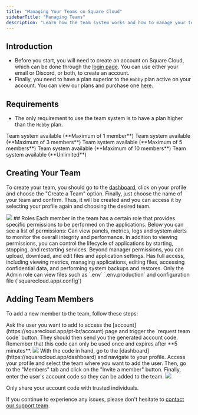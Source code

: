 ```yaml
---
title: "Managing Your Teams on Square Cloud"
sidebarTitle: "Managing Teams"
description: "Learn how the team system works and how to manage your teams"
---
```


## Introduction

- Before you start, you will need to create an account on Square Cloud, which can be done through the [login page](https://squarecloud.app/login). You can use either your email or Discord, or both, to create an account.
- Finally, you need to have a plan superior to the `Hobby` plan active on your account. You can view our plans and purchase one [here](https://squarecloud.app/plans).

## Requirements

- The only requirement to use the team system is to have a plan higher than the `Hobby` plan.

<CardGroup cols={2}>
  <Card title="Standard" icon="star" href="https://squarecloud.app/pay/standard">
    Team system available (**Maximum of 1 member**)
  </Card>
  <Card title="Pro" icon="star" href="https://squarecloud.app/pay/pro">
    Team system available (**Maximum of 3 members**)
  </Card>
  <Card title="Business" icon="star" href="https://squarecloud.app/pay/business">
    Team system available (**Maximum of 5 members**)
  </Card>
  <Card title="Enterprise 32" icon="star" href="https://squarecloud.app/pay/enterprise-32">
    Team system available (**Maximum of 10 members**)
  </Card>
  <Card title="Enterprise 48+" icon="star" href="https://squarecloud.app/pay/enterprise-48">
    Team system available (**Unlimited**)
  </Card>
</CardGroup>

## Creating Your Team

To create your team, you should go to the [dashboard](https://squarecloud.app/dashboard), click on your profile and choose the "Create a Team" option. Finally, just choose the name of your team and confirm. Thus, it will be created and you can access it by selecting your profile again and choosing the desired team.
<Frame>
    <img src="/images/articles/teams/create-team.png" style={{ borderRadius: "0.2rem" }} />
</Frame>
## Roles
Each member in the team has a certain role that provides specific permissions to be performed on the applications. Below you can see a list of permissions:

<AccordionGroup>
  <Accordion title="View" icon="eye">
  Can view panels, metrics, logs and system alerts to monitor the overall integrity and performance.
  </Accordion>

  <Accordion title="Manager" icon="user-tie">
    In addition to viewing permissions, you can control the lifecycle of applications by starting, stopping, and restarting services.
  </Accordion>

  <Accordion title="Maintain" icon="wrench">
    Beyond manager permissions, you can upload, download, and edit files and application settings.
  </Accordion>

  <Accordion title="Admin" icon="user-shield">
    Has full access, including viewing metrics, managing applications, editing files, accessing confidential data, and performing system backups and restores.
  </Accordion>
</AccordionGroup>

<Note>
 Only the Admin role can view files such as `.env` `.env.production` and configuration file (`squarecloud.app/.config`)
</Note>


## Adding Team Members
To add a new member to the team, follow these steps:

<Steps>
  <Step title="First Step" icon="check">
    Ask the user you want to add to access the [account](https://squarecloud.app/pt-br/account) page and trigger the `request team code` button. They should then send you the generated account code. Remember that this code can only be used once and expires after **5 minutes**.
<Frame>
    <img src="/images/articles/teams/team-code.png" style={{ borderRadius: "0.2rem" }} />
</Frame>
  </Step>
  <Step title="Second Step" icon="star">
    With the code in hand, go to the [dashboard](https://squarecloud.app/dashboard) and navigate to your profile.
  </Step>
  <Step title="Third Step" icon="envelope">
    Access your profile and select the team where you want to add the user. Then, go to the "Members" tab and click on the "Invite a member" button.
  </Step>
  <Step title="Fourth Step" icon="code">
    Finally, enter the user's account code so they can be added to the team.
<Frame>
    <img src="/images/articles/teams/invite.gif" style={{ borderRadius: "0.2rem" }} />
</Frame>
  </Step>
</Steps>

<Warning>Only share your account code with trusted individuals.</Warning>

If you continue to experience any issues, please don't hesitate to [contact our support team](/company/support).